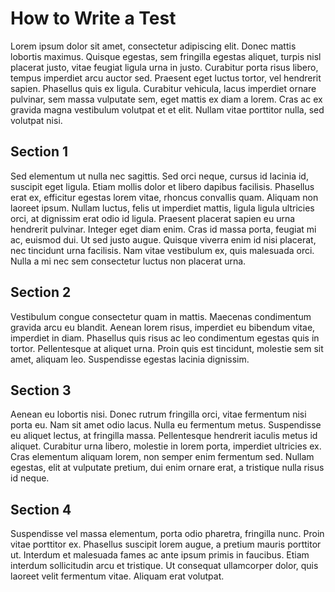 # How to Write a Test

Lorem ipsum dolor sit amet, consectetur adipiscing elit. Donec mattis lobortis maximus. Quisque egestas, sem fringilla egestas aliquet, turpis nisl placerat justo, vitae feugiat ligula urna in justo. Curabitur porta risus libero, tempus imperdiet arcu auctor sed. Praesent eget luctus tortor, vel hendrerit sapien. Phasellus quis ex ligula. Curabitur vehicula, lacus imperdiet ornare pulvinar, sem massa vulputate sem, eget mattis ex diam a lorem. Cras ac ex gravida magna vestibulum volutpat et et elit. Nullam vitae porttitor nulla, sed volutpat nisi.

## Section 1

Sed elementum ut nulla nec sagittis. Sed orci neque, cursus id lacinia id, suscipit eget ligula. Etiam mollis dolor et libero dapibus facilisis. Phasellus erat ex, efficitur egestas lorem vitae, rhoncus convallis quam. Aliquam non laoreet ipsum. Nullam luctus, felis ut imperdiet mattis, ligula ligula ultricies orci, at dignissim erat odio id ligula. Praesent placerat sapien eu urna hendrerit pulvinar. Integer eget diam enim. Cras id massa porta, feugiat mi ac, euismod dui. Ut sed justo augue. Quisque viverra enim id nisi placerat, nec tincidunt urna facilisis. Nam vitae vestibulum ex, quis malesuada orci. Nulla a mi nec sem consectetur luctus non placerat urna.

## Section 2

Vestibulum congue consectetur quam in mattis. Maecenas condimentum gravida arcu eu blandit. Aenean lorem risus, imperdiet eu bibendum vitae, imperdiet in diam. Phasellus quis risus ac leo condimentum egestas quis in tortor. Pellentesque at aliquet urna. Proin quis est tincidunt, molestie sem sit amet, aliquam leo. Suspendisse egestas lacinia dignissim.

## Section 3

Aenean eu lobortis nisi. Donec rutrum fringilla orci, vitae fermentum nisi porta eu. Nam sit amet odio lacus. Nulla eu fermentum metus. Suspendisse eu aliquet lectus, at fringilla massa. Pellentesque hendrerit iaculis metus id aliquet. Curabitur urna libero, molestie in lorem porta, imperdiet ultricies ex. Cras elementum aliquam lorem, non semper enim fermentum sed. Nullam egestas, elit at vulputate pretium, dui enim ornare erat, a tristique nulla risus id neque.

## Section 4

Suspendisse vel massa elementum, porta odio pharetra, fringilla nunc. Proin vitae porttitor ex. Phasellus suscipit lorem augue, a pretium mauris porttitor ut. Interdum et malesuada fames ac ante ipsum primis in faucibus. Etiam interdum sollicitudin arcu et tristique. Ut consequat ullamcorper dolor, quis laoreet velit fermentum vitae. Aliquam erat volutpat.
